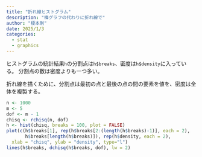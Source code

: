 ```yaml
---
title: "折れ線ヒストグラム"
description: "棒グラフの代わりに折れ線で"
author: "榎本剛"
date: 2025/1/3
categories:
  - stat
  - graphics
---
```


ヒストグラムの統計結果`h`の分割点は`h$breaks`、密度は`h$density`に入っている。
分割点の数は密度よりも一つ多い。

折れ線を描くために、分割点は最初の点と最後の点の間の要素を値を、密度は全体を複製する。

```r
n <- 1000
m <- 5
dof <- m - 1
chisq <- rchisq(n, dof)
h <- hist(chisq, breaks = 100, plot = FALSE)
plot(c(h$breaks[1], rep(h$breaks[2:(length(h$breaks)-1)], each = 2),
       h$breaks[length(h$breaks)]), rep(h$density, each = 2),
  xlab = "chisq", ylab = "density", type="l")
lines(h$breaks, dchisq(h$breaks, dof), lw = 2)
```